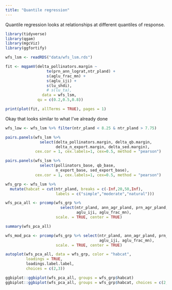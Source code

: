 ```yaml
---
title: "Quantile regression"
---
```


Quantile regression looks at relationships at different quantiles of response.

```r
library(tidyverse)
library(qgam)
library(mgcViz)
library(ggfortify)

wfs_lsm <- readRDS("data/wfs_lsm.rds")

```

```r
fit <- mqgamV(delta_pollinators.margin ~
                  te(prn_ann_lograt,ntr_pland) +
                  s(aglu_frac_mn) +
                  s(aglu_iji) +
                  s(lu_shdi),
                  # s(lu_ta), 
                data = wfs_lsm,
              qu = c(0.2,0.5,0.8))

```


```r
print(plot(fit, allTerms = TRUE), pages = 1)
```

Okay that looks similar to what I've already done

```r

wfs_low <- wfs_lsm %>% filter(ntr_pland < 8.25 & ntr_pland > 7.75)

pairs.panels(wfs_lsm %>% 
               select(delta_pollinators.margin, delta_qb.margin, 
                      delta_n_export.margin, delta_sed.margin), 
             cex.cor = 1, cex.labels=1, cex=0.5, method = "pearson")

```

```r

pairs.panels(wfs_lsm %>% 
               select(pollinators_base, qb_base, 
                      n_export_base, sed_export_base), 
             cex.cor = 1, cex.labels=1, cex=0.5, method = "pearson")

```

```r

wfs_grp <- wfs_lsm %>%
  mutate(habcat = cut(ntr_pland, breaks = c(-Inf,20,50,Inf),
                      labels = c("simple","moderate","natural")))
```

```r

wfs_pca_all <- prcomp(wfs_grp %>%
                        select(ntr_pland, ann_agr_pland, prn_agr_pland, 
                               aglu_iji, aglu_frac_mn),
                      scale. = TRUE, center = TRUE)

summary(wfs_pca_all)

```


```r

wfs_mod_pca <- prcomp(wfs_grp %>% select(ntr_pland, ann_agr_pland, prn_agr_pland, 
                                         aglu_iji, aglu_frac_mn),
                      scale. = TRUE, center = TRUE)

autoplot(wfs_pca_all, data = wfs_grp, color = "habcat", 
         loadings = TRUE,
         loadings.label.label,
         choices = c(2,3))

ggbiplot::ggbiplot(wfs_pca_all, groups = wfs_grp$habcat)
ggbiplot::ggbiplot(wfs_pca_all, groups = wfs_grp$habcat, choices = c(2,3))

```